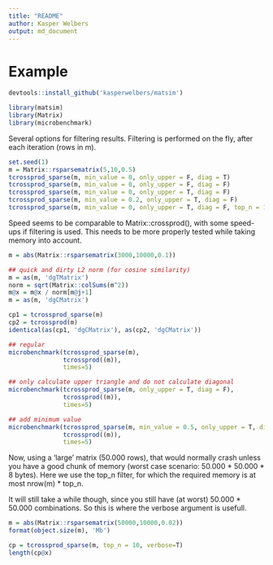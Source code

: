 ```yaml
---
title: "README"
author: Kasper Welbers
output: md_document
---
```


Example
============

```r
devtools::install_github('kasperwelbers/matsim')
```

```r
library(matsim)
library(Matrix)
library(microbenchmark)
```

Several options for filtering results. Filtering is performed on the fly, after each iteration (rows in m).

```r
set.seed(1)
m = Matrix::rsparsematrix(5,10,0.5)
tcrossprod_sparse(m, min_value = 0, only_upper = F, diag = T)
tcrossprod_sparse(m, min_value = 0, only_upper = F, diag = F)
tcrossprod_sparse(m, min_value = 0, only_upper = T, diag = F)
tcrossprod_sparse(m, min_value = 0.2, only_upper = T, diag = F)
tcrossprod_sparse(m, min_value = 0, only_upper = T, diag = F, top_n = 1)
```

Speed seems to be comparable to Matrix::crossprod(), with some speed-ups if filtering is used.
This needs to be more properly tested while taking memory into account.

```r
m = abs(Matrix::rsparsematrix(3000,10000,0.1))

## quick and dirty L2 norm (for cosine similarity)
m = as(m, 'dgTMatrix')
norm = sqrt(Matrix::colSums(m^2))
m@x = m@x / norm[m@j+1]
m = as(m, 'dgCMatrix')

cp1 = tcrossprod_sparse(m)
cp2 = tcrossprod(m)
identical(as(cp1, 'dgCMatrix'), as(cp2, 'dgCMatrix'))

## regular
microbenchmark(tcrossprod_sparse(m),
               tcrossprod((m)),
               times=5)

## only calculate upper triangle and do not calculate diagonal
microbenchmark(tcrossprod_sparse(m, only_upper = T, diag = F),
               tcrossprod((m)),
               times=5)

## add minimum value
microbenchmark(tcrossprod_sparse(m, min_value = 0.5, only_upper = T, diag = F),
               tcrossprod((m)),
               times=5)
```

Now, using a 'large' matrix (50.000 rows), that would normally crash unless you have a good chunk of memory (worst case scenario: 50.000 * 50.000 * 8 bytes). Here we use the top_n filter, for which the required memory is at most nrow(m) * top_n.

It will still take a while though, since you still have (at worst) 50.000 * 50.000 combinations. So this is where the verbose argument is usefull.

```r
m = abs(Matrix::rsparsematrix(50000,10000,0.02))
format(object.size(m), 'Mb')

cp = tcrossprod_sparse(m, top_n = 10, verbose=T)
length(cp@x)
```
